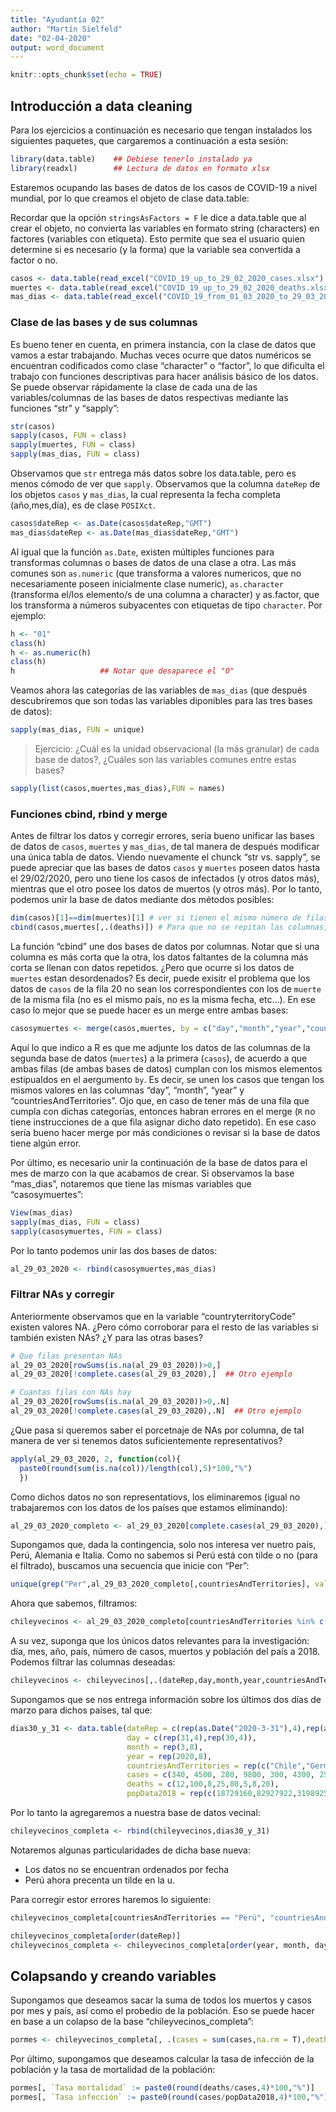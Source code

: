 ```yaml
---
title: "Ayudantía 02"
author: "Martín Sielfeld"
date: "02-04-2020"
output: word_document
---
```


```r
knitr::opts_chunk$set(echo = TRUE)
```

## Introducción a data cleaning
Para los ejercicios a continuación es necesario que tengan instalados los siguientes paquetes, que cargaremos a continuación a esta sesión:

```r
library(data.table)    ## Debiese tenerlo instalado ya
library(readxl)        ## Lectura de datos en formato xlsx
```

Estaremos ocupando las bases de datos de los casos de COVID-19 a nivel mundial, por lo que creamos el objeto de clase data.table:

Recordar que la opción `stringsAsFactors = F` le dice a data.table que al crear el objeto, no convierta las variables en formato string (characters) en factores (variables con etiqueta). Esto permite que sea el usuario quien determine si es necesario (y la forma) que la variable sea convertida a factor o no.

```r
casos <- data.table(read_excel("COVID_19_up_to_29_02_2020_cases.xlsx"),stringsAsFactors = F)
muertes <- data.table(read_excel("COVID_19_up_to_29_02_2020_deaths.xlsx"),stringsAsFactors = F)
mas_dias <- data.table(read_excel("COVID_19_from_01_03_2020_to_29_03_2020_all.xlsx"),stringsAsFactors = F)
```

### Clase de las bases y de sus columnas
Es bueno tener en cuenta, en primera instancia, con la clase de datos que vamos a estar trabajando. Muchas veces ocurre que datos numéricos se encuentran codificados como clase "character" o "factor", lo que dificulta el trabajo con funciones descriptivas para hacer análisis básico de los datos. Se puede observar rápidamente la clase de cada una de las variables/columnas de las bases de datos respectivas mediante las funciones "str" y "sapply":

```r
str(casos)
sapply(casos, FUN = class)
sapply(muertes, FUN = class)
sapply(mas_dias, FUN = class)
```

Observamos que `str` entrega más datos sobre los data.table, pero es menos cómodo de ver que `sapply`. Observamos que la columna `dateRep` de los objetos `casos` y `mas_dias`, la cual representa la fecha completa (año,mes,día), es de clase `POSIXct`. 

```r
casos$dateRep <- as.Date(casos$dateRep,"GMT")
mas_dias$dateRep <- as.Date(mas_dias$dateRep,"GMT")
```

Al igual que la función `as.Date`, existen múltiples funciones para transformas columnas o bases de datos de una clase a otra. Las más comunes son `as.numeric` (que transforma a valores numericos, que no necesariamente poseen inicialmente clase numeric), `as.character` (transforma el/los elemento/s de una columna a character) y as.factor, que los transforma a números subyacentes con etiquetas de tipo `character`. Por ejemplo:

```r
h <- "01"
class(h)
h <- as.numeric(h)
class(h)
h                   ## Notar que desaparece el "0"
```

Veamos ahora las categorías de las variables de `mas_dias` (que después descubriremos que son todas las variables diponibles para las tres bases de datos):

```r
sapply(mas_dias, FUN = unique)
```

> Ejercicio: ¿Cuál es la unidad observacional (la más granular) de cada base de datos?, ¿Cuáles son las variables comunes entre estas bases?

```r
sapply(list(casos,muertes,mas_dias),FUN = names)
```

### Funciones cbind, rbind y merge
Antes de filtrar los datos y corregir errores, sería bueno unificar las bases de datos de `casos`, `muertes` y `mas_dias`, de tal manera de después modificar una única tabla de datos. Viendo nuevamente el chunck "str vs. sapply", se puede apreciar que las bases de datos `casos` y `muertes` poseen datos hasta el 29/02/2020, pero uno tiene los casos de infectados (y otros datos más), mientras que el otro posee los datos de muertos (y otros más). Por lo tanto, podemos unir la base de datos mediante dos métodos posibles:

```r
dim(casos)[1]==dim(muertes)[1] # ver si tienen el mismo número de filas.
cbind(casos,muertes[,.(deaths)]) # Para que no se repitan las columnas, nos quedamos solo con la columna "deaths" de "muertes".
```

La función "cbind" une dos bases de datos por columnas. Notar que si una columna es más corta que la otra, los datos faltantes de la columna más corta se llenan con datos repetidos. ¿Pero que ocurre si los datos de `muertes` estan desordenados? Es decir, puede exisitr el problema que los datos de `casos` de la fila 20 no sean los correspondientes con los de `muerte` de la misma fila (no es el mismo país, no es la misma fecha, etc...). En ese caso lo mejor que se puede hacer es un merge entre ambas bases:

```r
casosymuertes <- merge(casos,muertes, by = c("day","month","year","countriesAndTerritories"), all = T,sort=F)
```

Aquí lo que indico a R es que me adjunte los datos de las columnas de la segunda base de datos (`muertes`) a la primera (`casos`), de acuerdo a que ambas filas (de ambas bases de datos) cumplan con los mismos elementos estipualdos en el aergumento `by`. Es decir, se unen los casos que tengan los mismos valores en las columnas "day", "month", "year" y "countriesAndTerritories". Ojo que, en caso de tener más de una fila que cumpla con dichas categorías, entonces habran errores en el merge (`R` no tiene instrucciones de a que fila asignar dicho dato repetido). En ese caso sería bueno hacer merge por más condiciones o revisar si la base de datos tiene algún error.

Por último, es necesario unir la continuación de la base de datos para el mes de marzo con la que acabamos de crear. Si observamos la base "mas_dias", notaremos que tiene las mismas variables que "casosymuertes":

```r
View(mas_dias)
sapply(mas_dias, FUN = class)
sapply(casosymuertes, FUN = class)
```

Por lo tanto podemos unir las dos bases de datos:

```r
al_29_03_2020 <- rbind(casosymuertes,mas_dias)
```


### Filtrar NAs y corregir 

Anteriormente observamos que en la variable "countryterritoryCode" existen valores NA. ¿Pero cómo corroborar para el resto de las variables si también existen NAs? ¿Y para las otras bases?

```r
# Que filas presentan NAs
al_29_03_2020[rowSums(is.na(al_29_03_2020))>0,]
al_29_03_2020[!complete.cases(al_29_03_2020),]  ## Otro ejemplo

# Cuantas filas con NAs hay
al_29_03_2020[rowSums(is.na(al_29_03_2020))>0,.N]
al_29_03_2020[!complete.cases(al_29_03_2020),.N]  ## Otro ejemplo
```

¿Que pasa si queremos saber el porcetnaje de NAs por columna, de tal manera de ver si tenemos datos suficientemente representativos?

```r
apply(al_29_03_2020, 2, function(col){
  paste0(round(sum(is.na(col))/length(col),5)*100,"%")
  })
```

Como dichos datos no son representatiovs, los eliminaremos (igual no trabajaremos con los datos de los países que estamos eliminando):

```r
al_29_03_2020_completo <- al_29_03_2020[complete.cases(al_29_03_2020),]
```

Supongamos que, dada la contingencia, solo nos interesa ver nuetro país, Perú, Alemania e Italia. Como no sabemos si Perú está con tilde o no (para el filtrado), buscamos una secuencia que inicie con "Per":

```r
unique(grep("Per",al_29_03_2020_completo[,countriesAndTerritories], value = T))
```

Ahora que sabemos, filtramos:

```r
chileyvecinos <- al_29_03_2020_completo[countriesAndTerritories %in% c("Chile","Germany","Peru","Italy"),]
```

A su vez, suponga que los únicos datos relevantes para la investigación: día, mes, año, país, número de casos, muertos y población del país a 2018. Podemos filtrar las columnas deseadas:

```r
chileyvecinos <- chileyvecinos[,.(dateRep,day,month,year,countriesAndTerritories,cases,deaths,popData2018)]
```

Supongamos que se nos entrega información sobre los últimos dos días de marzo para dichos países, tal que:

```r
dias30_y_31 <- data.table(dateRep = c(rep(as.Date("2020-3-31"),4),rep(as.Date("2020-03-30"),4)),
                          day = c(rep(31,4),rep(30,4)),
                          month = rep(3,8),
                          year = rep(2020,8),
                          countriesAndTerritories = rep(c("Chile","Germany","Perú","Italy"),2),
                          cases = c(340, 4500, 280, 9800, 300, 4300, 250, 9500),
                          deaths = c(12,100,8,25,80,5,8,20),
                          popData2018 = rep(c(18729160,82927922,31989256,60431283),4))

```

Por lo tanto la agregaremos a nuestra base de datos vecinal:

```r
chileyvecinos_completa <- rbind(chileyvecinos,dias30_y_31)
```

Notaremos algunas particularidades de dicha base nueva:

- Los datos no se encuentran ordenados por fecha
- Perú ahora precenta un tilde en la u.

Para corregir estor errores haremos lo siguiente:

```r
chileyvecinos_completa[countriesAndTerritories == "Perú", "countriesAndTerritories"] <- "Peru"

chileyvecinos_completa[order(dateRep)]
chileyvecinos_completa <- chileyvecinos_completa[order(year, month, day)] # Otra alternativa
```


## Colapsando y creando variables
Supongamos que deseamos sacar la suma de todos los muertos y casos por mes y país, así como el probedio de la población. Eso se puede hacer en base a un colapso de la base "chileyvecinos_completa":

```r
pormes <- chileyvecinos_completa[, .(cases = sum(cases,na.rm = T),deaths = sum(deaths,na.rm = T), popData2018 = round(mean(popData2018, na.rm = T),0)), by = c("month","countriesAndTerritories")]
```

Por último, supongamos que deseamos calcular la tasa de infección de la población y la tasa de mortalidad de la población:

```r
pormes[, `Tasa mortalidad` := paste0(round(deaths/cases,4)*100,"%")]
pormes[, `Tasa infección` := paste0(round(cases/popData2018,4)*100,"%")]
```
